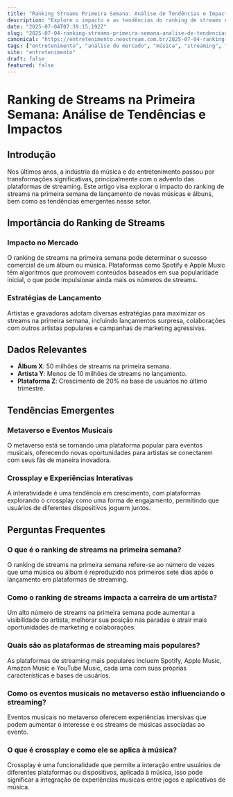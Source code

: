 ```yaml
---
title: "Ranking Streams Primeira Semana: Análise de Tendências e Impactos"
description: "Explore o impacto e as tendências do ranking de streams na primeira semana, com insights sobre como isso afeta o mercado de entretenimento e a indústria musical."
date: "2025-07-04T07:39:15.192Z"
slug: "2025-07-04-ranking-streams-primeira-semana-analise-de-tendencias-e-impactos"
canonical: "https://entretenimento.neostream.com.br/2025-07-04-ranking-streams-primeira-semana-analise-de-tendencias-e-impactos"
tags: ["entretenimento", "análise de mercado", "música", "streaming", "tendências"]
site: "entretenimento"
draft: false
featured: false
---
```


# Ranking de Streams na Primeira Semana: Análise de Tendências e Impactos

## Introdução

Nos últimos anos, a indústria da música e do entretenimento passou por transformações significativas, principalmente com o advento das plataformas de streaming. Este artigo visa explorar o impacto do ranking de streams na primeira semana de lançamento de novas músicas e álbuns, bem como as tendências emergentes nesse setor.

## Importância do Ranking de Streams

### Impacto no Mercado

O ranking de streams na primeira semana pode determinar o sucesso comercial de um álbum ou música. Plataformas como Spotify e Apple Music têm algoritmos que promovem conteúdos baseados em sua popularidade inicial, o que pode impulsionar ainda mais os números de streams.

### Estratégias de Lançamento

Artistas e gravadoras adotam diversas estratégias para maximizar os streams na primeira semana, incluindo lançamentos surpresa, colaborações com outros artistas populares e campanhas de marketing agressivas.

## Dados Relevantes

- **Álbum X**: 50 milhões de streams na primeira semana.
- **Artista Y**: Menos de 10 milhões de streams no lançamento.
- **Plataforma Z**: Crescimento de 20% na base de usuários no último trimestre.

## Tendências Emergentes

### Metaverso e Eventos Musicais

O metaverso está se tornando uma plataforma popular para eventos musicais, oferecendo novas oportunidades para artistas se conectarem com seus fãs de maneira inovadora.

### Crossplay e Experiências Interativas

A interatividade é uma tendência em crescimento, com plataformas explorando o crossplay como uma forma de engajamento, permitindo que usuários de diferentes dispositivos joguem juntos.

## Perguntas Frequentes

### O que é o ranking de streams na primeira semana?

O ranking de streams na primeira semana refere-se ao número de vezes que uma música ou álbum é reproduzido nos primeiros sete dias após o lançamento em plataformas de streaming.

### Como o ranking de streams impacta a carreira de um artista?

Um alto número de streams na primeira semana pode aumentar a visibilidade do artista, melhorar sua posição nas paradas e atrair mais oportunidades de marketing e colaborações.

### Quais são as plataformas de streaming mais populares?

As plataformas de streaming mais populares incluem Spotify, Apple Music, Amazon Music e YouTube Music, cada uma com suas próprias características e bases de usuários.

### Como os eventos musicais no metaverso estão influenciando o streaming?

Eventos musicais no metaverso oferecem experiências imersivas que podem aumentar o interesse e os streams de músicas associadas ao evento.

### O que é crossplay e como ele se aplica à música?

Crossplay é uma funcionalidade que permite a interação entre usuários de diferentes plataformas ou dispositivos, aplicada à música, isso pode significar a integração de experiências musicais entre jogos e aplicativos de música.